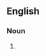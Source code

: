 ==English==

===Noun===
{{head|en|noun plural form|head=[[gas]] [[station]]s}}

# {{plural of|gas station|lang=en}}
